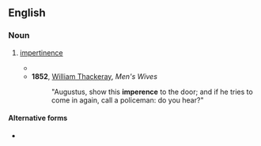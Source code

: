 ==English==

===Noun===
{{en-noun|~}}

# {{lb|en|colloquial|archaic}} [[impertinence]]
#* {{RQ:Dickens Pickwick Papers|passage='Don't go away, Mary,' said the black-eyed man. 'Let me alone, '''imperence''',' said the young lady.}}
#* '''1852''', [[w:William Makepeace Thackeray|William Thackeray]], ''Men's Wives''
#*: "Augustus, show this '''imperence''' to the door; and if he tries to come in again, call a policeman: do you hear?"

====Alternative forms====
* {{l|en|imperance}}